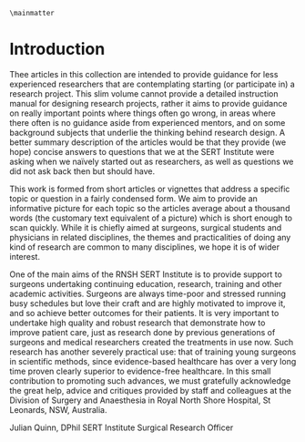 
```asis
\mainmatter
```

# Introduction {#intro}

Thee articles in this collection are intended to provide guidance for less experienced researchers that are contemplating starting (or participate in) a research project. This slim volume cannot provide a detailed instruction manual for designing research projects, rather it aims to provide guidance on really important points where things often go wrong, in areas where there often is no guidance aside from experienced mentors, and on some background subjects that underlie the thinking behind research design. A better summary description of the articles would be that they provide (we hope) concise answers to questions that we at the SERT Institute were asking when we naïvely started out as researchers, as well as questions we did not ask back then but should have. 

This work is formed from short articles or vignettes that address a specific topic or question in a fairly condensed form. We aim to provide an informative picture for each topic so the articles average about a thousand words (the customary text equivalent of a picture) which is short enough to scan quickly.  While it is chiefly aimed at surgeons, surgical students and physicians in related disciplines, the themes and practicalities of doing any kind of research are common to many disciplines, we hope it is of wider interest.

One of the main aims of the RNSH SERT Institute is to provide support to surgeons undertaking continuing education, research, training and other academic activities. Surgeons are always time-poor and stressed running busy schedules but love their craft and are highly motivated to improve it, and so achieve better outcomes for their patients. It is very important to undertake high quality and robust research that demonstrate how to improve patient care, just as research done by previous generations of surgeons and medical researchers created the treatments in use now. Such research has another severely practical use: that of training young surgeons in scientific methods, since evidence-based healthcare has over a very long time proven clearly superior to evidence-free healthcare.  In this small contribution to promoting such advances, we must gratefully acknowledge the great help, advice and critiques provided by staff and colleagues at the Division of Surgery and Anaesthesia in Royal North Shore Hospital, St Leonards, NSW, Australia. 

Julian Quinn, DPhil
SERT Institute Surgical Research Officer

